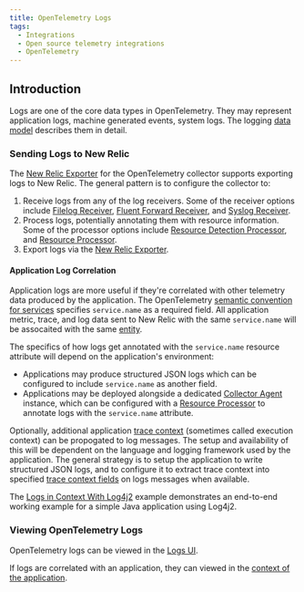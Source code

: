 ```yaml
---
title: OpenTelemetry Logs
tags:
  - Integrations
  - Open source telemetry integrations
  - OpenTelemetry
---
```


## Introduction

Logs are one of the core data types in OpenTelemetry. They may represent application logs, machine generated events, system logs. The logging [data model](https://github.com/open-telemetry/opentelemetry-specification/blob/main/specification/logs/data-model.md) describes them in detail. 

### Sending Logs to New Relic

The [New Relic Exporter](/docs/integrations/open-source-telemetry-integrations/opentelemetry/opentelemetry-ingest-and-collector#newrelic-exporter) for the OpenTelemetry collector supports exporting logs to New Relic. The general pattern is to configure the collector to:

1. Receive logs from any of the log receivers. Some of the receiver options include [Filelog Receiver](https://github.com/open-telemetry/opentelemetry-collector-contrib/tree/main/receiver/filelogreceiver), [Fluent Forward Receiver](https://github.com/open-telemetry/opentelemetry-collector-contrib/tree/main/receiver/fluentforwardreceiver), and [Syslog Receiver](https://github.com/open-telemetry/opentelemetry-collector-contrib/tree/main/receiver/syslogreceiver).
2. Process logs, potentially annotating them with resource information. Some of the processor options include [Resource Detection Processor](https://github.com/open-telemetry/opentelemetry-collector-contrib/tree/main/processor/resourcedetectionprocessor), and [Resource Processor](https://github.com/open-telemetry/opentelemetry-collector/tree/main/processor/resourceprocessor).
3. Export logs via the [New Relic Exporter](/docs/integrations/open-source-telemetry-integrations/opentelemetry/opentelemetry-ingest-and-collector#newrelic-exporter).

#### Application Log Correlation

Application logs are more useful if they're correlated with other telemetry data produced by the application. The OpenTelemetry [semantic convention for services](https://github.com/open-telemetry/opentelemetry-specification/tree/main/specification/resource/semantic_conventions#service) specifies `service.name` as a required field. All application metric, trace, and log data sent to New Relic with the same `service.name` will be assocaited with the same [entity](/docs/new-relic-one/use-new-relic-one/core-concepts/what-entity-new-relic). 

The specifics of how logs get annotated with the `service.name` resource attribute will depend on the application's environment:

- Applications may produce structured JSON logs which can be configured to include `service.name` as another field. 
- Applications may be deployed alongside a dedicated [Collector Agent](https://opentelemetry.io/docs/collector/getting-started/#agent) instance, which can be configured with a [Resource Processor](https://github.com/open-telemetry/opentelemetry-collector/tree/main/processor/resourceprocessor) to annotate logs with the `service.name` attribute. 

Optionally, additional application [trace context](https://github.com/open-telemetry/opentelemetry-specification/blob/main/specification/logs/overview.md#log-correlation) (sometimes called execution context) can be propogated to log messages. The setup and availability of this will be dependent on the language and logging framework used by the application. The general strategy is to setup the application to write structured JSON logs, and to configure it to extract trace context into specified [trace context fields](https://github.com/open-telemetry/opentelemetry-specification/blob/main/specification/logs/data-model.md#trace-context-fields) on logs messages when available. 

The [Logs in Context With Log4j2](https://github.com/newrelic/newrelic-opentelemetry-examples/tree/main/java/logs-in-context-log4j2) example demonstrates an end-to-end working example for a simple Java application using Log4j2.

### Viewing OpenTelemetry Logs

OpenTelemetry logs can be viewed in the [Logs UI](http://localhost:8000/docs/logs/log-management/ui-data/use-logs-ui/). 

If logs are correlated with an application, they can viewed in the [context of the application](/docs/integrations/open-source-telemetry-integrations/opentelemetry/view-your-opentelemetry-data-new-relic#logs).